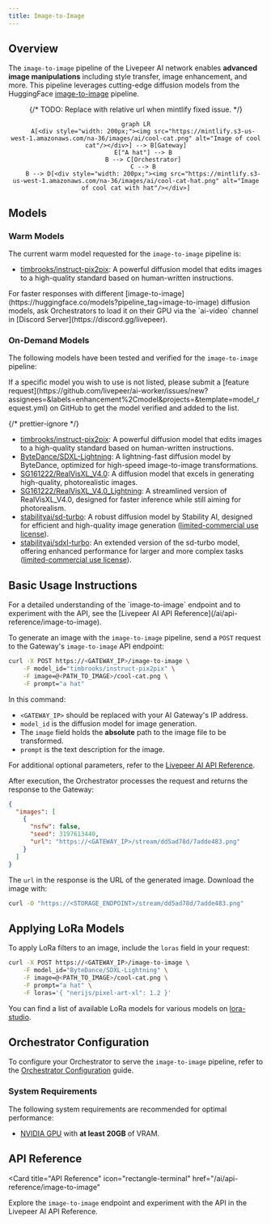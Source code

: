 ```yaml
---
title: Image-to-Image
---
```


## Overview

The `image-to-image` pipeline of the Livepeer AI network enables **advanced
image manipulations** including style transfer, image enhancement, and more.
This pipeline leverages cutting-edge diffusion models from the HuggingFace
[image-to-image](https://huggingface.co/models?pipeline_tag=image-to-image)
pipeline.

<div align="center">

{/* TODO: Replace with relative url when mintlify fixed issue. */}

```mermaid
graph LR
    A[<div style="width: 200px;"><img src="https://mintlify.s3-us-west-1.amazonaws.com/na-36/images/ai/cool-cat.png" alt="Image of cool cat"/></div>] --> B[Gateway]
    E["A hat"] --> B
    B --> C[Orchestrator]
    C --> B
    B --> D[<div style="width: 200px;"><img src="https://mintlify.s3-us-west-1.amazonaws.com/na-36/images/ai/cool-cat-hat.png" alt="Image of cool cat with hat"/></div>]
```

</div>

## Models

### Warm Models

The current warm model requested for the `image-to-image` pipeline is:

- [timbrooks/instruct-pix2pix](https://huggingface.co/timbrooks/instruct-pix2pix):
  A powerful diffusion model that edits images to a high-quality standard based
  on human-written instructions.

<Tip>
  For faster responses with different
  [image-to-image](https://huggingface.co/models?pipeline_tag=image-to-image)
  diffusion models, ask Orchestrators to load it on their GPU via the `ai-video`
  channel in [Discord Server](https://discord.gg/livepeer).
</Tip>

### On-Demand Models

The following models have been tested and verified for the `image-to-image`
pipeline:

<Note>
  If a specific model you wish to use is not listed, please submit a [feature
  request](https://github.com/livepeer/ai-worker/issues/new?assignees=&labels=enhancement%2Cmodel&projects=&template=model_request.yml)
  on GitHub to get the model verified and added to the list.
</Note>

{/* prettier-ignore */}
<Accordion title="Tested and Verified Diffusion Models">
- [timbrooks/instruct-pix2pix](https://huggingface.co/timbrooks/instruct-pix2pix): A powerful diffusion model that edits images to a high-quality standard based on human-written instructions.
- [ByteDance/SDXL-Lightning](https://huggingface.co/ByteDance/SDXL-Lightning): A lightning-fast diffusion model by ByteDance, optimized for high-speed image-to-image transformations.
- [SG161222/RealVisXL_V4.0](https://huggingface.co/SG161222/RealVisXL_V4.0): A diffusion model that excels in generating high-quality, photorealistic images.
- [SG161222/RealVisXL_V4.0_Lightning](https://huggingface.co/SG161222/RealVisXL_V4.0_Lightning): A streamlined version of RealVisXL_V4.0, designed for faster inference while still aiming for photorealism.
- [stabilityai/sd-turbo](https://huggingface.co/stabilityai/sd-turbo): A robust diffusion model by Stability AI, designed for efficient and high-quality image generation ([limited-commercial use license](https://stability.ai/license)).
- [stabilityai/sdxl-turbo](https://huggingface.co/stabilityai/sdxl-turbo): An extended version of the sd-turbo model, offering enhanced performance for larger and more complex tasks ([limited-commercial use license](https://stability.ai/license)).
</Accordion>

## Basic Usage Instructions

<Tip>
  For a detailed understanding of the `image-to-image` endpoint and to
  experiment with the API, see the [Livepeer AI API
  Reference](/ai/api-reference/image-to-image).
</Tip>

To generate an image with the `image-to-image` pipeline, send a `POST` request
to the Gateway's `image-to-image` API endpoint:

```bash
curl -X POST https://<GATEWAY_IP>/image-to-image \
    -F model_id="timbrooks/instruct-pix2pix" \
    -F image=@<PATH_TO_IMAGE>/cool-cat.png \
    -F prompt="a hat"
```

In this command:

- `<GATEWAY_IP>` should be replaced with your AI Gateway's IP address.
- `model_id` is the diffusion model for image generation.
- The `image` field holds the **absolute** path to the image file to be
  transformed.
- `prompt` is the text description for the image.

For additional optional parameters, refer to the
[Livepeer AI API Reference](/ai/api-reference/image-to-image).

After execution, the Orchestrator processes the request and returns the response
to the Gateway:

```json
{
  "images": [
    {
      "nsfw": false,
      "seed": 3197613440,
      "url": "https://<GATEWAY_IP>/stream/dd5ad78d/7adde483.png"
    }
  ]
}
```

The `url` in the response is the URL of the generated image. Download the image
with:

```bash
curl -O "https://<STORAGE_ENDPOINT>/stream/dd5ad78d/7adde483.png"
```

## Applying LoRa Models

To apply LoRa filters to an image, include the `loras` field in your request:

```bash
curl -X POST https://<GATEWAY_IP>/image-to-image \
    -F model_id="ByteDance/SDXL-Lightning" \
    -F image=@<PATH_TO_IMAGE>/cool-cat.png \
    -F prompt="a hat" \
    -F loras='{ "nerijs/pixel-art-xl": 1.2 }'
```

You can find a list of available LoRa models for various models on
[lora-studio](https://huggingface.co/spaces/enzostvs/lora-studio).

## Orchestrator Configuration

To configure your Orchestrator to serve the `image-to-image` pipeline, refer to
the [Orchestrator Configuration](/ai/orchestrators/get-started) guide.

### System Requirements

The following system requirements are recommended for optimal performance:

- [NVIDIA GPU](https://developer.nvidia.com/cuda-gpus) with **at least 20GB** of
  VRAM.

## API Reference

<Card
  title="API Reference"
  icon="rectangle-terminal"
  href="/ai/api-reference/image-to-image"
>
  Explore the `image-to-image` endpoint and experiment with the API in the
  Livepeer AI API Reference.
</Card>
